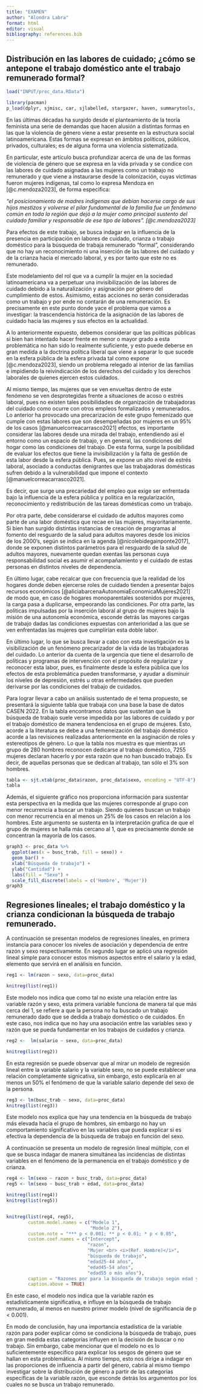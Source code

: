 ```yaml
---
title: "EXAMEN"
author: "Alondra Labra"
format: html
editor: visual
bibliography: references.bib
---
```


## 

## Distribución en las labores de cuidado; ¿cómo se antepone el trabajo doméstico ante el trabajo remunerado formal?

```r
load("INPUT/proc_data.RData")
```

```r
library(pacman) 
p_load(dplyr, sjmisc, car, sjlabelled, stargazer, haven, summarytools, kableExtra, sjPlot, corrplot, sessioninfo, ggplot2, texreg) 
```

En las últimas décadas ha surgido desde el planteamiento de la teoría feminista una serie de demandas que hacen alusión a distintas formas en las que la violencia de género viene a estar presente en la estructura social latinoamericana. Estas formas se expresan en ámbitos políticos, públicos, privados, culturales; es de alguna forma una violencia sistematizada.

En particular, este artículo busca profundizar acerca de una de las formas de violencia de género que se expresa en la vida privada y se condice con las labores de cuidado asignadas a las mujeres como un trabajo no remunerado y que viene a instaurarse desde la colonización, cuyas víctimas fueron mujeres indígenas, tal como lo expresa Mendoza en [@c.mendoza2023], de forma específica:

*"el posicionamiento de madres indígenas que debían hacerse cargo de sus hijos mestizos y volverse el pilar fundamental de la familia fue un fenómeno común en toda la región que dejó a la mujer como principal sustento del cuidado familiar y responsable de ese tipo de labores". [@c.mendoza2023]*

Para efectos de este trabajo, se busca indagar en la influencia de la presencia en participación en labores de cuidado, crianza o trabajo doméstico para la búsqueda de trabaja remunerado "formal", considerando que no hay un reconocimiento ni una inserción de las labores del cuidado y de la crianza hacia el mercado laboral, y es por tanto que este no es remunerado.

Este modelamiento del rol que va a cumplir la mujer en la sociedad latinoamericana va a perpetuar una invisibilización de las labores de cuidado debido a la naturalización y asignación por género del cumplimiento de estos. Asimismo, estas acciones no serán consideradas como un trabajo y por ende no contarán de una remuneración. Es precisamente en este punto donde yace el problema que vamos a investigar: la trascendencia histórica de la asignación de las labores de cuidado hacia las mujeres y sus efectos en la actualidad.

A lo anteriormente expuesto, debemos considerar que las políticas públicas si bien han intentado hacer frente en menor o mayor grado a esta problemática no han sido lo realmente suficiente, y esto puede deberse en gran medida a la doctrina política liberal que viene a separar lo que sucede en la esfera pública de la esfera privada tal como expone [@c.mendoza2023], siendo un problema relegado al interior de las familias e impidiendo la reivindicación de los derechos del cuidado y los derechos laborales de quienes ejercen estos cuidados.

Al mismo tiempo, las mujeres que se ven envueltas dentro de este fenómeno se ven desprotegidas frente a situaciones de acoso o estrés laboral, pues no existen tales posibilidades de organización de trabajadoras del cuidado como ocurre con otros empleos formalizados y remunerados. Lo anterior ha provocado una precarización de este grupo femenizado que cumple con estas labores que son desempeñadas por mujeres en un 95% de los casos [@manuelcorreacarrasco2021] efectos, es importante considerar las labores desde una mirada del trabajo, entendiendo así el entorno como un espacio de trabajo, y en general, las condiciones del hogar como las condiciones del trabajo. De esta forma, surge la posibilidad de evaluar los efectos que tiene la invisibilización y la falta de gestión de esta labor desde la esfera pública. Pues, se expone un alto nivel de estrés laboral, asociado a conductas denigrantes que las trabajadoras domésticas sufren debido a la vulnerabilidad que impone el contexto [@manuelcorreacarrasco2021].

Es decir, que surge una precariedad del empleo que exige ser enfrentada bajo la influencia de la esfera pública y política en la regularización, reconocimiento y redistribución de las tareas domésticas como un trabajo.

Por otra parte, debe considerarse el cuidado de adultos mayores como parte de una labor doméstica que recae en las mujeres, mayoritariamente. Si bien han surgido distintas instancias de creación de programas al fomento del resguardo de la salud para adultos mayores desde los inicios de los 2000's, según se indica en la agenda [@nicolebidegainponte2017], donde se exponen distintos parámetros para el resguardo de la salud de adultos mayores, nuevamente quedan exentas las personas cuya responsabilidad social es asumir el acompañamiento y el cuidado de estas personas en distintos niveles de dependencia.

En último lugar, cabe recalcar que con frecuencia que la realidad de los hogares donde deben ejercerse roles de cuidado tienden a presentar bajos recursos económicos [@aliciabarcenaAutonomiaEconomicaMujeres2021] de modo que, en caso de hogares monoparentales sostenidos por mujeres, la carga pasa a duplicarse, empeorando las condiciones. Por otra parte, las políticas impulsadas por la inserción laboral al grupo de mujeres bajo la misión de una autonomía económica, esconde detrás las mayores cargas de trabajo dadas las condiciones expuestas con anterioridad a las que se ven enfrentadas las mujeres que cumplirían esta doble labor.

En último lugar, lo que se busca llevar a cabo con esta investigación es la visibilización de un fenómeno precarizador de la vida de las trabajadoras del cuidado. Lo anterior da cuenta de la urgencia que tiene el desarrollo de políticas y programas de intervención con el propósito de regularizar y reconocer esta labor, pues, es finalmente desde la esfera pública que los efectos de esta problemática pueden transformarse, y ayudar a disminuir los níveles de depresión, estrés u otras enfermedades que pueden derivarse por las condiciones del trabajo de cuidados. 

Para lograr llevar a cabo un análisis sustentado de el tema propuesto, se presentará la siguiente tabla que trabaja con una base la base de datos CASEN 2022. En la tabla encontramos datos que sustentan que la búsqueda de trabajo suele verse impedida por las labores de cuidado y por el trabajo doméstico de manera tendenciosa en el grupo de mujeres. Esto, acorde a la literatura se debe a una femeneización del trabajo doméstico acorde a las revisiones realizadas anteriormente en la asginación de roles y estereotipos de género. Lo que la tabla nos muestra es que mientras un grupo de 280 hombres reconocen dedicarse al trabajo doméstico, 7255 mujeres declaran hacerlo y por esta razón que no han buscado trabajo. Es decir, de aquellas personas que se dedican al trabajo, tan sólo el 3% son hombres.

```r
tabla <- sjt.xtab(proc_data$razon, proc_data$sexo, encoding = "UTF-8") 
tabla
```

Además, el siguiente gráfico nos proporciona información para sustentar esta perspectiva en la medida que las mujeres corresponde al grupo con menor recurrencia a buscar un trabajo. Siendo quienes buscan un trabajo con menor recurrencia en al menos un 25% de los casos en relación a los hombres. Este argumento se sustenta en la interpretación grafica de que el grupo de mujeres se halla más cercano al 1, que es precisamente donde se concentran la mayoría de los casos.

```r
graph3 <- proc_data %>% 
  ggplot(aes(x = busc_trab, fill = sexo)) +    
  geom_bar() +  
  xlab("Búsqueda de trabajo") +
  ylab("Cantidad") +
  labs(fill = "Sexo") +
  scale_fill_discrete(labels = c('Hombre', 'Mujer'))
graph3
```

## Regresiones lineales; el trabajo doméstico y la crianza condicionan la búsqueda de trabajo remunerado. 

A continuación se presentan modelos de regresiones lineales, en primera instancia para conocer los niveles de asociación y dependencia de entre razón y sexo respectivamente. En segundo lugar se aplicó una regresión lineal simple para conocer estos mismos aspectos entre el salario y la edad, elemento que servirá en el análisis en función.

```r


reg1 <- lm(razon ~ sexo, data=proc_data)

knitreg(list(reg1))

```

Este modelo nos indica que como tal no existe una relación entre las variable razón y sexo, esta primera variable funciona de manera tal que más cerca del 1, se refiere a que la persona no ha buscado un trabajo remunerado dado que se dedida a trabajo doméstico o de cuidados. En este caso, nos indica que no hay una asociación entre las variables sexo y razón que se pueda fundamentar en los trabajos de cuidados y crianza.

```r
reg2 <-  lm(salario ~ sexo, data=proc_data)

knitreg(list(reg2))

```

En esta regresión se puede observar que al mirar un modelo de regresión lineal entre la variable salario y la variable sexo, no se puede establecer una relación completamente signicativa, sin embargo, esto explicaría en al menos un 50% el fenómeno de que la variable salario depende del sexo de la persona.

```r

reg3 <- lm(busc_trab ~ sexo, data=proc_data)
knitreg(list(reg3))
```

Este modelo nos explica que hay una tendencia en la búsqueda de trabajo más elevada hacia el grupo de hombres, sin embargo no hay un comportamiento significativo en las variables que pueda explicar si es efectiva la dependencia de la búsqueda de trabajo en función del sexo.

A continuación se presenta un modelo de regresión lineal múltiple, con el que se busca indagar de manera simultánea las incidencias de distintas variables en el fenómeno de la permanencia en el trabajo doméstico y de crianza.

```r
reg4 <- lm(sexo ~ razon + busc_trab, data=proc_data)
reg5 <- lm(sexo ~ busc_trab + edad, data=proc_data)

knitreg(list(reg4))
knitreg(list(reg5))


knitreg(list(reg4, reg5), 
        custom.model.names = c("Modelo 1",
                               "Modelo 2"),
        custom.note = "*** p < 0.001; ** p < 0.01; * p < 0.05",
        custom.coef.names = c("Intercept", 
                              "razon",
                              "Mujer <br> <i>(Ref. Hombre)</i>",
                              "búsqueda de trabajo",
                              "edad25-44 años",
                              "edad45-54 años",
                              "edad55 o más años"),
        caption = "Razones por para la búsqueda de trabajo según edad y sexo",
        caption.above = TRUE)
```

En este caso, el modelo nos indica que la variable razón es estadísticamente significativa, e influye en la búsqueda de trabajo remunerado, al menos en nuestro primer modelo (nivel de significancia de p \< 0.001).

En modo de conclusión, hay una importancia estadística de la variable razón para poder explicar cómo se condiciona la búsqueda de trabajo, pues en gran medida estas categorías influyen en la decisión de buscar o no trabajo. Sin embargo, cabe mencionar que el modelo no es lo suficientemente especifico para explicar los sesgos de género que se hallan en esta problemática. Al mismo tiempo, esto nos dirige a indagar en las proporciones de influencia a partir del género, cabría al mismo tiempo investigar sobre la distribución de género a partir de las categorías específicas de la variable razón, que esconde detrás los argumentos por los cuales no se busca un trabajo remunerado.
